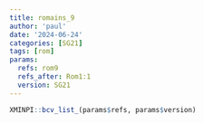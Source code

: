 ```yaml
---
title: romains_9
author: 'paul'
date: '2024-06-24'
categories: [SG21]
tags: [rom]
params:
  refs: rom9
  refs_after: Rom1:1
  version: SG21
---
```


```r
XMINPI::bcv_list_(params$refs, params$version)
```

